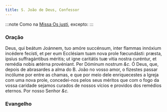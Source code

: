```yaml
---
title: S. João de Deus, Confessor
---
```


:::note
Como na [Missa Os justi](/missal/comum/14confessoresnaopontifices1), excepto:
:::


### Oração

<div class="grid grid-cols-2 gap-5">
  <span class="text-justify">
    Deus, qui beátum Joánnem, tuo amóre succénsum, inter flammas innóxium
    incédere fecísti, et per eum Ecclésiam tuam nova prole fœcundásti: præsta,
    ipsíus suffragántibus méritis; ut igne caritátis tuæ vitia nostra curéntur,
    et remédia nobis ætérna provéniant. Per Dóminum nostrum <em>&c.</em>
  </span>
  <span class="text-justify">
    Ó Deus, que, depois de abrasardes a alma do B. João no vosso amor, o
    fizestes passar incólume por entre as chamas, e que por meio dele
    enriquecestes a Igreja com uma nova prole, concedei-nos pelos seus méritos
    que com o fogo da vossa caridade sejamos curados de nossos vícios e providos
    dos remédios eternos. Por nosso Senhor <em>&c.</em>
  </span>
</div>

### Evangelho

<LinkCard
  href="/missal/pentecostes/17#evangelho"
  title="Décimo Sétimo Domingo depois de Pentecostes"
/>
